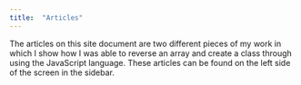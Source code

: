 ```yaml
---
title:  "Articles"
---
```


The articles on this site document are two different pieces of my work in which I show how I was able to reverse an array and create a class through using the JavaScript language. These articles can be found on the left side of the screen in the sidebar. 